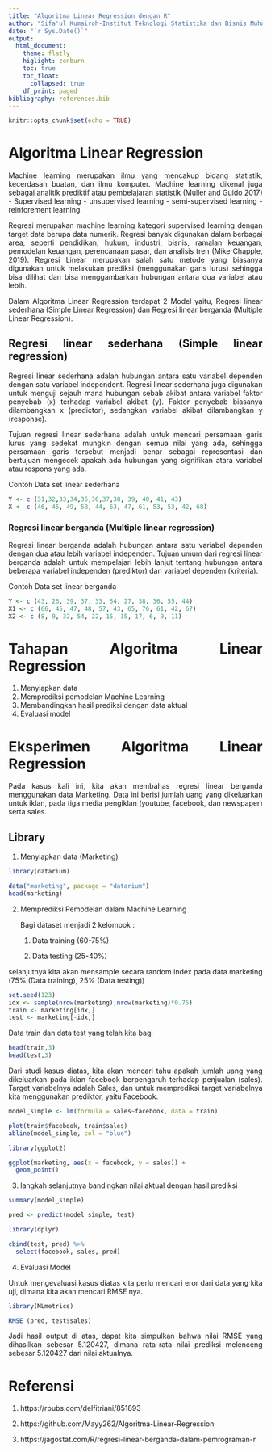 ```yaml
---
title: "Algoritma Linear Regression dengan R"
author: "Sifa'ul Kumairoh-Institut Teknologi Statistika dan Bisnis Muhammadiyah"
date: "`r Sys.Date()`"
output: 
  html_document:
    theme: flatly
    higlight: zenburn
    toc: true
    toc_float:
      collapsed: true
    df_print: paged
bibliography: references.bib
---
```


```{=html}
<style>
body{
text-align: justify}
</style>
```
```r
knitr::opts_chunk$set(echo = TRUE)
```
# Algoritma Linear Regression
Machine learning merupakan ilmu yang mencakup bidang statistik, kecerdasan buatan, dan ilmu komputer. Machine learning dikenal juga sebagai analitik prediktif atau pembelajaran statistik (Muller and Guido 2017) - Supervised learning - unsupervised learning - semi-supervised learning - reinforement learning.

Regresi merupakan machine learning kategori supervised learning dengan target data berupa data numerik. Regresi banyak digunakan dalam berbagai area, seperti pendidikan, hukum, industri, bisnis, ramalan keuangan, pemodelan keuangan, perencanaan pasar, dan analisis tren (Mike Chapple, 2019). 
Regresi Linear merupakan salah satu metode yang biasanya digunakan untuk melakukan prediksi (menggunakan garis lurus) sehingga bisa dilihat dan bisa menggambarkan hubungan antara dua variabel atau lebih.

Dalam Algoritma Linear Regression terdapat 2 Model yaitu, Regresi linear sederhana (Simple Linear Regression) dan Regresi linear berganda (Multiple Linear Regression).

## Regresi linear sederhana (Simple linear regression)

Regresi linear sederhana adalah hubungan antara satu variabel dependen dengan satu variabel independent. Regresi linear sederhana juga digunakan untuk menguji sejauh mana hubungan sebab akibat antara variabel faktor penyebab (x) terhadap variabel akibat (y).
Faktor penyebab biasanya dilambangkan x (predictor), sedangkan variabel akibat dilambangkan y (response). 

Tujuan regresi linear sederhana adalah untuk mencari persamaan garis lurus yang sedekat mungkin dengan semua nilai yang ada, sehingga persamaan garis tersebut menjadi benar sebagai representasi dan bertujuan mengecek apakah ada hubungan yang signifikan atara variabel atau respons yang ada.

Contoh Data set linear sederhana
```r
Y <- c (31,32,33,34,35,36,37,38, 39, 40, 41, 43)
X <- c (46, 45, 49, 58, 44, 63, 47, 61, 53, 53, 42, 68)
```
### Regresi linear berganda (Multiple linear regression) 

Regresi linear berganda adalah hubungan antara satu variabel dependen dengan dua atau lebih variabel independen. Tujuan umum dari regresi linear berganda adalah untuk mempelajari lebih lanjut tentang hubungan antara beberapa variabel independen (prediktor) dan variabel dependen (kriteria).

Contoh Data set linear berganda
```r
Y <- c (43, 26, 39, 37, 33, 54, 27, 38, 36, 55, 44)
X1 <- c (66, 45, 47, 48, 57, 43, 65, 76, 61, 42, 67)
X2 <- c (8, 9, 32, 54, 22, 15, 15, 17, 6, 9, 11)
```

# Tahapan Algoritma Linear Regression
1. Menyiapkan data
2. Memprediksi pemodelan Machine Learning
3. Membandingkan hasil prediksi dengan data aktual
4. Evaluasi model

# Eksperimen Algoritma Linear Regression
Pada kasus kali ini, kita akan membahas regresi linear berganda menggunakan data Marketing. Data ini berisi jumlah uang yang dikeluarkan untuk iklan, pada tiga media pengiklan (youtube, facebook, dan newspaper) serta sales.

## Library

1. Menyiapkan data (Marketing)
```r
library(datarium)
```

```r
data("marketing", package = "datarium")
head(marketing)
```

2. Memprediksi Pemodelan dalam Machine Learning

   Bagi dataset menjadi  2 kelompok :

   1. Data training (60-75%) 

   2. Data testing (25-40%)

  selanjutnya kita akan mensample secara random index pada data marketing (75% (Data
  training), 25% (Data testing))
```r
set.seed(123)
idx <- sample(nrow(marketing),nrow(marketing)*0.75)
train <- marketing[idx,]
test <- marketing[-idx,]
```
  Data train dan data test yang telah kita bagi
```r
head(train,3)
head(test,3)
```
  Dari studi kasus diatas, kita akan mencari tahu apakah jumlah uang yang dikeluarkan
  pada iklan facebook berpengaruh terhadap penjualan (sales). Target variabelnya adalah
  Sales, dan untuk memprediksi target variabelnya kita menggunakan prediktor, yaitu
  Facebook. 

```r
model_simple <- lm(formula = sales~facebook, data = train)
```

```r
plot(train$facebook, train$sales)
abline(model_simple, col = "blue")
```

```r
library(ggplot2)
```

```r
ggplot(marketing, aes(x = facebook, y = sales)) +
  geom_point()
```


3. langkah selanjutnya bandingkan nilai aktual dengan hasil prediksi 

```r
summary(model_simple)
```


```r
pred <- predict(model_simple, test)
```

```r
library(dplyr)
```

```r
cbind(test, pred) %>%
  select(facebook, sales, pred)
```

4. Evaluasi Model

  Untuk mengevaluasi kasus diatas kita perlu mencari eror dari data yang kita uji, dimana
  kita akan mencari RMSE nya. 
```r
library(MLmetrics)
```
```r
RMSE (pred, test$sales)
```
   Jadi hasil output di atas, dapat kita simpulkan bahwa nilai RMSE yang dihasilkan
   sebesar 5.120427, dimana rata-rata nilai prediksi melenceng sebesar 5.120427 dari
   nilai aktualnya.


# Referensi

1. https://rpubs.com/delfitriani/851893

2. https://github.com/Mayy262/Algoritma-Linear-Regression

3. https://jagostat.com/R/regresi-linear-berganda-dalam-pemrograman-r


